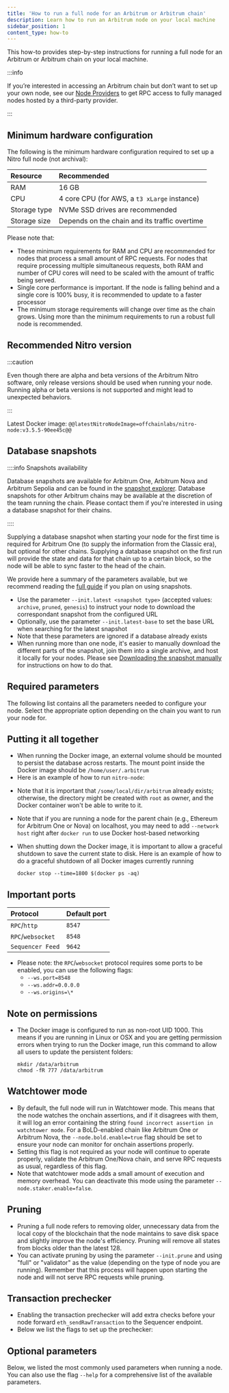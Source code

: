 ```yaml
---
title: 'How to run a full node for an Arbitrum or Arbitrum chain'
description: Learn how to run an Arbitrum node on your local machine
sidebar_position: 1
content_type: how-to
---
```


This how-to provides step-by-step instructions for running a full node for an Arbitrum or Arbitrum chain on your local machine.

:::info

If you’re interested in accessing an Arbitrum chain but don’t want to set up your own node, see our [Node Providers](/build-decentralized-apps/reference/01-node-providers.mdx) to get RPC access to fully managed nodes hosted by a third-party provider.

:::

## Minimum hardware configuration

The following is the minimum hardware configuration required to set up a <a data-quicklook-from="arbitrum-nitro">Nitro</a> full node (not archival):

| Resource     | Recommended                                   |
| :----------- | :-------------------------------------------- |
| RAM          | 16 GB                                         |
| CPU          | 4 core CPU (for AWS, a `t3 xLarge` instance)  |
| Storage type | NVMe SSD drives are recommended               |
| Storage size | Depends on the chain and its traffic overtime |

Please note that:

- These minimum requirements for RAM and CPU are recommended for nodes that process a small amount of RPC requests. For nodes that require processing multiple simultaneous requests, both RAM and number of CPU cores will need to be scaled with the amount of traffic being served.
- Single core performance is important. If the node is falling behind and a single core is 100% busy, it is recommended to update to a faster processor
- The minimum storage requirements will change over time as the chain grows. Using more than the minimum requirements to run a robust full node is recommended.

## Recommended Nitro version

:::caution

Even though there are alpha and beta versions of the Arbitrum Nitro software, only release versions should be used when running your node. Running alpha or beta versions is not supported and might lead to unexpected behaviors.

:::

Latest Docker image: <code>@@latestNitroNodeImage=offchainlabs/nitro-node:v3.5.5-90ee45c@@</code>

## Database snapshots

::::info Snapshots availability

Database snapshots are available for Arbitrum One, Arbitrum Nova and Arbitrum Sepolia and can be found in the [snapshot explorer](https://snapshot-explorer.arbitrum.io/). Database snapshots for other Arbitrum chains may be available at the discretion of the team running the chain. Please contact them if you're interested in using a database snapshot for their chains.

::::

Supplying a database snapshot when starting your node for the first time is required for Arbitrum One (to supply the information from the Classic era), but optional for other chains. Supplying a database snapshot on the first run will provide the state and data for that chain up to a certain block, so the node will be able to sync faster to the head of the chain.

We provide here a summary of the parameters available, but we recommend reading the [full guide](/run-arbitrum-node/nitro/03-nitro-database-snapshots.mdx) if you plan on using snapshots.

- Use the parameter `--init.latest <snapshot type>` (accepted values: `archive`, `pruned`, `genesis`) to instruct your node to download the correspondant snapshot from the configured URL
- Optionally, use the parameter `--init.latest-base` to set the base URL when searching for the latest snapshot
- Note that these parameters are ignored if a database already exists
- When running more than one node, it's easier to manually download the different parts of the snapshot, join them into a single archive, and host it locally for your nodes. Please see [Downloading the snapshot manually](/run-arbitrum-node/nitro/03-nitro-database-snapshots.mdx#downloading-the-snapshot-manually) for instructions on how to do that.

## Required parameters

The following list contains all the parameters needed to configure your node. Select the appropriate option depending on the chain you want to run your node for.


<div className="dynamic-content-tabs">
  <Tabs className="tabgroup" defaultValue={null}>
    <TabItem value="dao-governed-chains" label="Arbitrum One, Nova, Sepolia">
      <DAOChainsParameters />
    </TabItem>
    <TabItem value="orbit-chains" label="Arbitrum chains (Orbit)">
      <OrbitChainsParameters />
    </TabItem>
  </Tabs>
</div>

## Putting it all together

- When running the Docker image, an external volume should be mounted to persist the database across restarts. The mount point inside the Docker image should be `/home/user/.arbitrum`
- Here is an example of how to run `nitro-node`:

<div className="dynamic-content-tabs">
  <Tabs className="tabgroup" defaultValue={null}>
    <TabItem value="dao-governed-chains-example" label="Arbitrum One, Nova, Sepolia">
      <DAOChainsExample />
    </TabItem>
    <TabItem value="orbit-chains-example" label="Arbitrum chains (Orbit)">
      <OrbitChainsExample />
    </TabItem>
  </Tabs>
</div>

- Note that it is important that `/some/local/dir/arbitrum` already exists; otherwise, the directory might be created with `root` as owner, and the Docker container won't be able to write to it.
- Note that if you are running a node for the parent chain (e.g., Ethereum for Arbitrum One or Nova) on localhost, you may need to add `--network host` right after `docker run` to use Docker host-based networking
- When shutting down the Docker image, it is important to allow a graceful shutdown to save the current state to disk. Here is an example of how to do a graceful shutdown of all Docker images currently running

  ```shell
  docker stop --time=1800 $(docker ps -aq)
  ```

## Important ports

| Protocol          | Default port |
| :---------------- | :----------- |
| `RPC`/`http`      | `8547`       |
| `RPC`/`websocket` | `8548`       |
| `Sequencer Feed`  | `9642`       |

- Please note: the `RPC`/`websocket` protocol requires some ports to be enabled, you can use the following flags:
  - `--ws.port=8548`
  - `--ws.addr=0.0.0.0`
  - `--ws.origins=\*`

## Note on permissions

- The Docker image is configured to run as non-root UID 1000. This means if you are running in Linux or OSX and you are getting permission errors when trying to run the Docker image, run this command to allow all users to update the persistent folders:

  ```shell
  mkdir /data/arbitrum
  chmod -fR 777 /data/arbitrum
  ```

## Watchtower mode

- By default, the full node will run in Watchtower mode. This means that the node watches the onchain assertions, and if it disagrees with them, it will log an error containing the string `found incorrect assertion in watchtower mode`. For a BoLD-enabled chain like Arbitrum One or Arbitrum Nova, the `--node.bold.enable=true` flag should be set to ensure your node can monitor for onchain assertions properly.
- Setting this flag is not required as your node will continue to operate properly, validate the Arbitrum One/Nova chain, and serve RPC requests as usual, regardless of this flag.
- Note that watchtower mode adds a small amount of execution and memory overhead. You can deactivate this mode using the parameter `--node.staker.enable=false`.

## Pruning

- Pruning a full node refers to removing older, unnecessary data from the local copy of the blockchain that the node maintains to save disk space and slightly improve the node's efficiency. Pruning will remove all states from blocks older than the latest 128.
- You can activate pruning by using the parameter `--init.prune` and using "full" or "validator" as the value (depending on the type of node you are running). Remember that this process will happen upon starting the node and will not serve RPC requests while pruning.

## Transaction prechecker

- Enabling the transaction prechecker will add extra checks before your node forward `eth_sendRawTransaction` to the Sequencer endpoint.
- Below we list the flags to set up the prechecker:


<OptionalTxPrecheckerParameters />

## Optional parameters

Below, we listed the most commonly used parameters when running a node. You can also use the flag `--help` for a comprehensive list of the available parameters.


<OptionalParameters />
